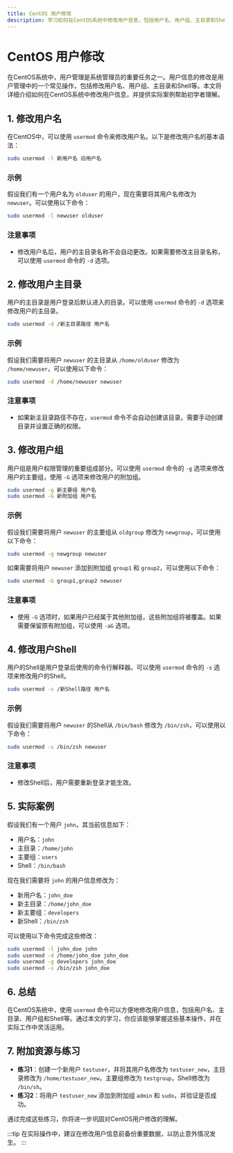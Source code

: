 ```yaml
---
title: CentOS 用户修改
description: 学习如何在CentOS系统中修改用户信息，包括用户名、用户组、主目录和Shell等。本文适合初学者，包含详细的步骤和实际案例。
---
```


# CentOS 用户修改

在CentOS系统中，用户管理是系统管理员的重要任务之一。用户信息的修改是用户管理中的一个常见操作，包括修改用户名、用户组、主目录和Shell等。本文将详细介绍如何在CentOS系统中修改用户信息，并提供实际案例帮助初学者理解。

## 1. 修改用户名

在CentOS中，可以使用 `usermod` 命令来修改用户名。以下是修改用户名的基本语法：

```bash
sudo usermod -l 新用户名 旧用户名
```

### 示例

假设我们有一个用户名为 `olduser` 的用户，现在需要将其用户名修改为 `newuser`。可以使用以下命令：

```bash
sudo usermod -l newuser olduser
```

### 注意事项

- 修改用户名后，用户的主目录名称不会自动更改。如果需要修改主目录名称，可以使用 `usermod` 命令的 `-d` 选项。

## 2. 修改用户主目录

用户的主目录是用户登录后默认进入的目录。可以使用 `usermod` 命令的 `-d` 选项来修改用户的主目录。

```bash
sudo usermod -d /新主目录路径 用户名
```

### 示例

假设我们需要将用户 `newuser` 的主目录从 `/home/olduser` 修改为 `/home/newuser`，可以使用以下命令：

```bash
sudo usermod -d /home/newuser newuser
```

### 注意事项

- 如果新主目录路径不存在，`usermod` 命令不会自动创建该目录。需要手动创建目录并设置正确的权限。

## 3. 修改用户组

用户组是用户权限管理的重要组成部分。可以使用 `usermod` 命令的 `-g` 选项来修改用户的主要组，使用 `-G` 选项来修改用户的附加组。

```bash
sudo usermod -g 新主要组 用户名
sudo usermod -G 新附加组 用户名
```

### 示例

假设我们需要将用户 `newuser` 的主要组从 `oldgroup` 修改为 `newgroup`，可以使用以下命令：

```bash
sudo usermod -g newgroup newuser
```

如果需要将用户 `newuser` 添加到附加组 `group1` 和 `group2`，可以使用以下命令：

```bash
sudo usermod -G group1,group2 newuser
```

### 注意事项

- 使用 `-G` 选项时，如果用户已经属于其他附加组，这些附加组将被覆盖。如果需要保留原有附加组，可以使用 `-aG` 选项。

## 4. 修改用户Shell

用户的Shell是用户登录后使用的命令行解释器。可以使用 `usermod` 命令的 `-s` 选项来修改用户的Shell。

```bash
sudo usermod -s /新Shell路径 用户名
```

### 示例

假设我们需要将用户 `newuser` 的Shell从 `/bin/bash` 修改为 `/bin/zsh`，可以使用以下命令：

```bash
sudo usermod -s /bin/zsh newuser
```

### 注意事项

- 修改Shell后，用户需要重新登录才能生效。

## 5. 实际案例

假设我们有一个用户 `john`，其当前信息如下：

- 用户名：`john`
- 主目录：`/home/john`
- 主要组：`users`
- Shell：`/bin/bash`

现在我们需要将 `john` 的用户信息修改为：

- 新用户名：`john_doe`
- 新主目录：`/home/john_doe`
- 新主要组：`developers`
- 新Shell：`/bin/zsh`

可以使用以下命令完成这些修改：

```bash
sudo usermod -l john_doe john
sudo usermod -d /home/john_doe john_doe
sudo usermod -g developers john_doe
sudo usermod -s /bin/zsh john_doe
```

## 6. 总结

在CentOS系统中，使用 `usermod` 命令可以方便地修改用户信息，包括用户名、主目录、用户组和Shell等。通过本文的学习，你应该能够掌握这些基本操作，并在实际工作中灵活运用。

## 7. 附加资源与练习

- **练习1**：创建一个新用户 `testuser`，并将其用户名修改为 `testuser_new`，主目录修改为 `/home/testuser_new`，主要组修改为 `testgroup`，Shell修改为 `/bin/sh`。
- **练习2**：将用户 `testuser_new` 添加到附加组 `admin` 和 `sudo`，并验证是否成功。

通过完成这些练习，你将进一步巩固对CentOS用户修改的理解。

:::tip
在实际操作中，建议在修改用户信息前备份重要数据，以防止意外情况发生。
:::